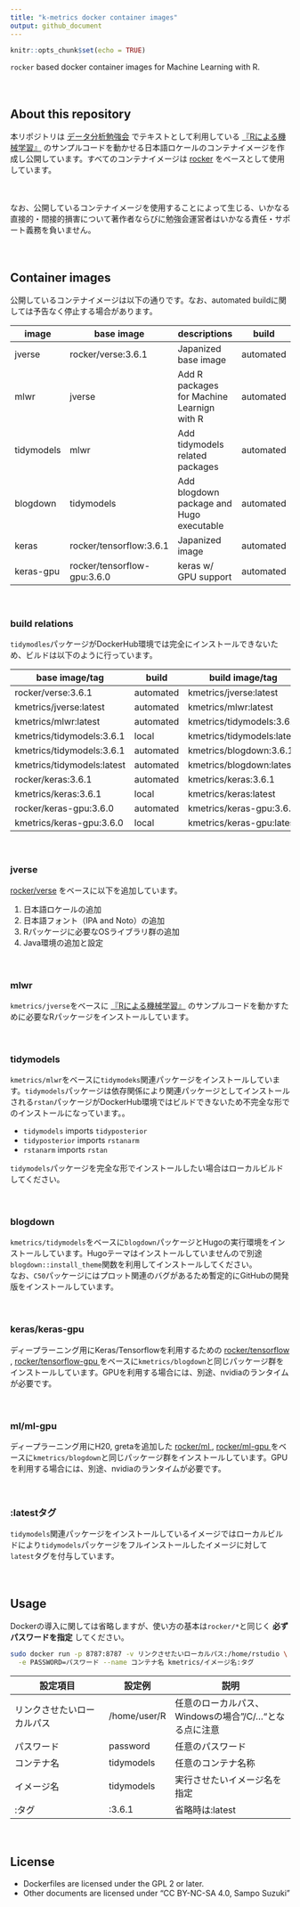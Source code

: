 ```yaml
---
title: "k-metrics docker container images"
output: github_document
---
```


```r
knitr::opts_chunk$set(echo = TRUE)
```

`rocker` based docker container images for Machine Learning with R.

　  

## About this repository
本リポジトリは [データ分析勉強会](https://sites.google.com/site/kantometrics/2019) でテキストとして利用している [『Rによる機械学習』](https://www.shoeisha.co.jp/book/detail/9784798145112) のサンプルコードを動かせる日本語ロケールのコンテナイメージを作成し公開しています。すべてのコンテナイメージは [rocker](https://hub.docker.com/u/rocker) をベースとして使用しています。

　  

なお、公開しているコンテナイメージを使用することによって生じる、いかなる直接的・間接的損害について著作者ならびに勉強会運営者はいかなる責任・サポート義務を負いません。

　  

## Container images
公開しているコンテナイメージは以下の通りです。なお、automated buildに関しては予告なく停止する場合があります。

image      | base image   | descriptions                               | build
-----------|--------------|--------------------------------------------|-----
jverse     | rocker/verse:3.6.1 | Japanized base image                 | automated
mlwr       | jverse       | Add R packages for Machine Learnign with R | automated
tidymodels | mlwr         | Add tidymodels related packages            | automated
blogdown   | tidymodels   | Add blogdown package and Hugo executable   | automated
keras      | rocker/tensorflow:3.6.1 | Japanized image                 | automated
keras-gpu  | rocker/tensorflow-gpu:3.6.0 | keras w/ GPU support        | automated

　  

### build relations
`tidymodles`パッケージがDockerHub環境では完全にインストールできないため、ビルドは以下のように行っています。

base image/tag             | build     | build image/tag            | Dockerfile
---------------------------|-----------|----------------------------|------------
rocker/verse:3.6.1         | automated | kmetrics/jverse:latest     | Dockerfile
kmetrics/jverse:latest     | automated | kmetrics/mlwr:latest       | Dockerfile
kmetrics/mlwr:latest       | automated | kmetrics/tidymodels:3.6.1  | Dockerfile
kmetrics/tidymodels:3.6.1  | local     | kmetrics/tidymodels:latest | Dockerfile.full
kmetrics/tidymodels:3.6.1  | automated | kmetrics/blogdown:3.6.1    | Dockerfile
kmetrics/tidymodels:latest | automated | kmetrics/blogdown:latest   | Dockerfile.full
rocker/keras:3.6.1         | automated | kmetrics/keras:3.6.1       | Dockerfile
kmetrics/keras:3.6.1       | local     | kmetrics/keras:latest      | Dockerfile.full
rocker/keras-gpu:3.6.0     | automated | kmetrics/keras-gpu:3.6.0   | Dockerfile
kmetrics/keras-gpu:3.6.0   | local     | kmetrics/keras-gpu:latest  | Dockerfile.full

　  

### jverse
[rocker/verse](https://hub.docker.com/r/rocker/verse) をベースに以下を追加しています。

1. 日本語ロケールの追加
1. 日本語フォント（IPA and Noto）の追加
1. Rパッケージに必要なOSライブラリ群の追加
1. Java環境の追加と設定

　  

### mlwr
`kmetrics/jverse`をベースに [『Rによる機械学習』](https://www.shoeisha.co.jp/book/detail/9784798145112) のサンプルコードを動かすために必要なRパッケージをインストールしています。

　  

### tidymodels
`kmetrics/mlwr`をベースに`tidymodeks`関連パッケージをインストールしています。`tidymodels`パッケージは依存関係により関連パッケージとしてインストールされる`rstan`パッケージがDockerHub環境ではビルドできないため不完全な形でのインストールになっています。。  

* `tidymodels` imports `tidyposterior`  
* `tidyposterior` imports `rstanarm`  
* `rstanarm` imports `rstan`

`tidymodels`パッケージを完全な形でインストールしたい場合はローカルビルドしてください。

　  

### blogdown
`kmetrics/tidymodels`をベースに`blogdown`パッケージとHugoの実行環境をインストールしています。Hugoテーマはインストールしていませんので別途`blogdown::install_theme`関数を利用してインストールしてください。  
なお、`C50`パッケージにはプロット関連のバグがあるため暫定的にGitHubの開発版をインストールしています。  

　  

### keras/keras-gpu
ディープラーニング用にKeras/Tensorflowを利用するための [rocker/tensorflow <i class="fa fa-external-link"></i>](https://hub.docker.com/r/rocker/tensorflow){target="_blank" title="DockerHub"}, [rocker/tensorflow-gpu <i class="fa fa-external-link"></i>](https://hub.docker.com/r/rocker/tensorflow-gpu){target="_blank" title="DockerHub"} をベースに`kmetrics/blogdown`と同じパッケージ群をインストールしています。GPUを利用する場合には、別途、nvidiaのランタイムが必要です。

　  

### ml/ml-gpu
ディープラーニング用にH20, gretaを追加した [rocker/ml <i class="fa fa-external-link"></i>](https://hub.docker.com/r/rocker/ml){target="_blank" title="DockerHub"}, [rocker/ml-gpu <i class="fa fa-external-link"></i>](https://hub.docker.com/r/rocker/ml-gpu){target="_blank" title="DockerHub"} をベースに`kmetrics/blogdown`と同じパッケージ群をインストールしています。GPUを利用する場合には、別途、nvidiaのランタイムが必要です。

　  

### :latestタグ
`tidymodels`関連パッケージをインストールしているイメージではローカルビルドにより`tidymodels`パッケージをフルインストールしたイメージに対して`latest`タグを付与しています。

　  

## Usage
Dockerの導入に関しては省略しますが、使い方の基本は`rocker/*`と同じく **必ずパスワードを指定** してください。

```bash
sudo docker run -p 8787:8787 -v リンクさせたいローカルパス:/home/rstudio \
  -e PASSWORD=パスワード --name コンテナ名 kmetrics/イメージ名:タグ
```


設定項目                   | 設定例      | 説明
---------------------------|-------------|---------------------------------
リンクさせたいローカルパス | /home/user/R | 任意のローカルパス、Windowsの場合"/C/..."となる点に注意
パスワード                 | password    | 任意のパスワード
コンテナ名                 | tidymodels  | 任意のコンテナ名称
イメージ名                 | tidymodels  | 実行させたいイメージ名を指定
:タグ                      | :3.6.1      | 省略時は:latest

　  

## License
* Dockerfiles are licensed under the GPL 2 or later.  
* Other documents are licensed under "CC BY-NC-SA 4.0, Sampo Suzuki" 

